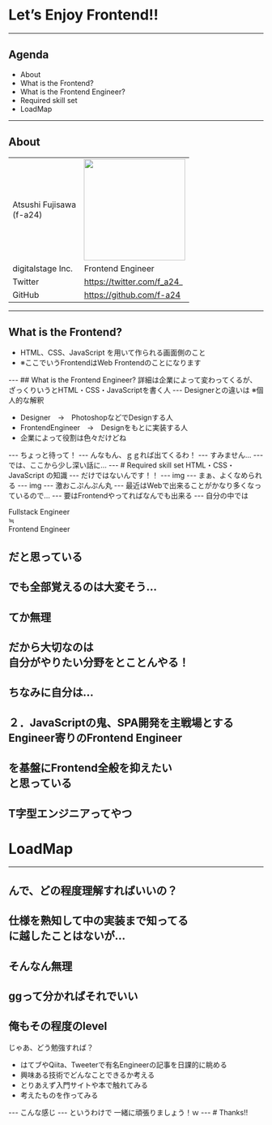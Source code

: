 
# Let’s Enjoy Frontend!!
---
## Agenda

* About
* What is the Frontend?
* What is the Frontend Engineer?
* Required skill set
* LoadMap
---
## About
|||
|:--|:--|
|Atsushi Fujisawa<br/>(f-a24)|<img src="img/icon.jpg" width="200" />|
|digitalstage Inc.|Frontend Engineer|  
|Twitter|https://twitter.com/f_a24_|
|GitHub|https://github.com/f-a24|
---
## What is the Frontend?
<ul>
  <Appear>
  	<li>HTML、CSS、JavaScript を用いて作られる画面側のこと</li>
  	<li>※ここでいうFrontendはWeb Frontendのことになります</li>
  </Appear>
 </ul>
---
## What is the Frontend Engineer?
詳細は企業によって変わってくるが、  
ざっくりいうとHTML・CSS・JavaScriptを書く人
---
Designerとの違いは  
※個人的な解釈
<ul>
  <Appear>
  	<li>Designer　→　PhotoshopなどでDesignする人</li>
  	<li>FrontendEngineer　→　Designをもとに実装する人</li>
  	<li>企業によって役割は色々だけどね</li>
  </Appear>
 </ul>
---
ちょっと待って！
---
んなもん、ｇｇれば出てくるわ！
---
すみません…
---
では、ここから少し深い話に…
---
# Required skill set
HTML・CSS・JavaScript の知識
---
だけではないんです！！
---
img
---
まぁ、よくなめられる
---
img
---
激おこぷんぷん丸
---
最近はWebで出来ることがかなり多くなっているので…
---
要はFrontendやってればなんでも出来る
---
自分の中では

Fullstack Engineer  
≒  
Frontend Engineer

だと思っている
---
でも全部覚えるのは大変そう…
---
てか無理
---
だから大切なのは  
自分がやりたい分野をとことんやる！
---
ちなみに自分は…  
---
２．JavaScriptの鬼、SPA開発を主戦場とする  
Engineer寄りのFrontend Engineer
---
を基盤にFrontend全般を抑えたい  
と思っている
---
T字型エンジニアってやつ
---
# LoadMap
---
んで、どの程度理解すればいいの？
---
仕様を熟知して中の実装まで知ってる  
に越したことはないが…
---
そんなん無理
---
ggって分かればそれでいい
---
俺もその程度のlevel
---
じゃあ、どう勉強すれば？
<ul>
  <Appear>
  	<li>はてブやQiita、Tweeterで有名Engineerの記事を日課的に眺める</li>
  	<li>興味ある技術でどんなことできるか考える</li>
  	<li>とりあえず入門サイトや本で触れてみる</li>
  	<li>考えたものを作ってみる</li>
  </Appear>
 </ul>
---
こんな感じ
---
というわけで  
一緒に頑張りましょう！ｗ
---
# Thanks!!